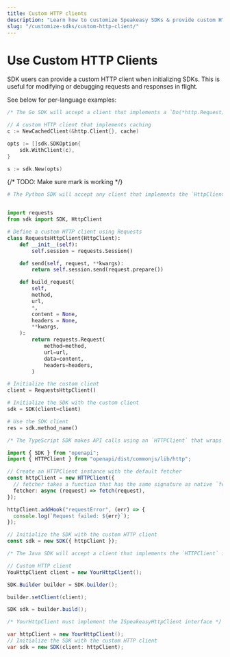 ```yaml
---
title: Custom HTTP clients
description: "Learn how to customize Speakeasy SDKs & provide custom HTTP clients to use a proxy, enable custom telemetry, add headers, or use preconfigured options."
slug: "/customize-sdks/custom-http-client/"
---
```



# Use Custom HTTP Clients

SDK users can provide a custom HTTP client when initializing SDKs. This is useful for modifying or debugging requests and responses in flight.

See below for per-language examples:

<CodeWithTabs>

```go !!tabs Go
/* The Go SDK will accept a client that implements a `Do(*http.Request) (*http.Response, error)` method similar to the standard library&apos;s `http.Client`. */

// A custom HTTP client that implements caching
c := NewCachedClient(&http.Client{}, cache)

opts := []sdk.SDKOption{
    sdk.WithClient(c),
}

s := sdk.New(opts)
```

{/* TODO: Make sure mark is working */}

```python !!tabs Python mark=7
# The Python SDK will accept any client that implements the `HttpClient` interface from the SDK. Here&apos;s an example using the [`requests`](https://requests.readthedocs.io/en/latest/) library:


import requests
from sdk import SDK, HttpClient

# Define a custom HTTP client using Requests
class RequestsHttpClient(HttpClient):
    def __init__(self):
        self.session = requests.Session()

    def send(self, request, **kwargs):
        return self.session.send(request.prepare())

    def build_request(
        self,
        method,
        url,
        *,
        content = None,
        headers = None,
        **kwargs,
    ):
        return requests.Request(
            method=method,
            url=url,
            data=content,
            headers=headers,
        )

# Initialize the custom client
client = RequestsHttpClient()

# Initialize the SDK with the custom client
sdk = SDK(client=client)

# Use the SDK client
res = sdk.method_name()
```

```typescript !!tabs TypeScript
/* The TypeScript SDK makes API calls using an `HTTPClient` that wraps the native[Fetch API](https://developer.mozilla.org/en-US/docs/Web/API/Fetch_API). This client is a thin wrapper around `fetch` and provides the ability to attach hooks around the request lifecycle that can be used to modify the request or handleerrors and response. */

import { SDK } from "openapi";
import { HTTPClient } from "openapi/dist/commonjs/lib/http";

// Create an HTTPClient instance with the default fetcher
const httpClient = new HTTPClient({
  // fetcher takes a function that has the same signature as native `fetch`.
  fetcher: async (request) => fetch(request),
});

httpClient.addHook("requestError", (err) => {
  console.log(`Request failed: ${err}`);
});

// Initialize the SDK with the custom HTTP client
const sdk = new SDK({ httpClient });
```

```java !!tabs Java
/* The Java SDK will accept a client that implements the `HTTPClient` interface in the `utils` package. This will wrap a `java.net.http.HttpClient` instance and the call to `send`. */

// Custom HTTP client
YouHttpClient client = new YourHttpClient();

SDK.Builder builder = SDK.builder();

builder.setClient(client);

SDK sdk = builder.build();
```

```csharp !!tabs C#
/* YourHttpClient must implement the ISpeakeasyHttpClient interface */

var httpClient = new YourHttpClient();
// Initialize the SDK with the custom HTTP client
var sdk = new SDK(client: httpClient);
```

</CodeWithTabs>
